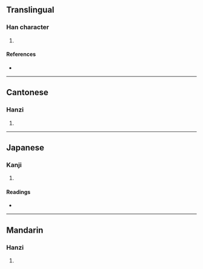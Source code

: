 {{character info/new}}
==Translingual==

===Han character===
{{Han char|rn=85|rad=水|as=09|sn=12|four=36134|canj=EBUK|ids=⿰氵狊}}

# {{defn|Han|sort=水09}}

====References====
* {{Han ref|kx=0638.060|dkj=17863|dj=1045.010|hdz=31673.100|uh=6E68|ud=28264|bh=DA40|bd=55872}}

----

==Cantonese==

===Hanzi===
{{yue-hanzi|jyut=[[gwik1]]|y=gwik1}}

# {{defn|lang=yue|sort=水09}}

----

==Japanese==

===Kanji===
{{ja-kanji|grade=|rs=水09}}

# {{defn|lang=ja|sort=水09}}

====Readings====
* {{ja-readings|on=[[けき]] (keki), [[きゃく]] (kyaku)|kun=}}

----

==Mandarin==

===Hanzi===
{{cmn-hanzi|pin=[[jú<sup>2</sup>]] ([[jú<sup>2</sup>]])|wg=chü<sup>2</sup>}}

# {{defn|lang=cmn|sort=水09}}